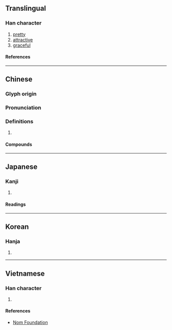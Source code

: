 {{character info/new}}
==Translingual==

===Han character===
{{Han char|rn=38|rad=女|as=09|sn=12|four=40421|canj=VYRN|ids=⿰女亭}}

# [[pretty]]
# [[attractive]]
# [[graceful]]

====References====
{{Han ref|kx=0265.290|dkj=06457|hdz=21068.070|uh=5A77}}

----

==Chinese==
{{zh-forms}}

===Glyph origin===
{{Han etym}}

===Pronunciation===
{{zh-pron
|m=tíng
|c=ting4
|mn=têng
|mn-t=dêng5
|mc=
|oc=y
|cat=
}}

===Definitions===
{{zh-hanzi}}

# {{rfdef|zh}}

====Compounds====
{{zh-der|嫋嫋婷婷|婷婷|婷婷玉立|娉婷|嬝嬝婷婷|裊裊婷婷}}

----

==Japanese==

===Kanji===
{{ja-kanji|grade=|rs=女09}}

# {{defn|lang=ja|sort=女09}}

====Readings====
{{ja-readings
|on=てい, ちょう
|kun=うつくしい
}}

----

==Korean==

===Hanja===
{{ko-hanja|정}}

# {{defn|lang=ko|sort=女09}}

----

==Vietnamese==

===Han character===
{{vi-readings|rs=女09|reading=đình}}

# {{defn|lang=vi|sort=女09}}

====References====
* [http://nomfoundation.org/common/nom_details.php?codepoint=5a77 Nom Foundation]